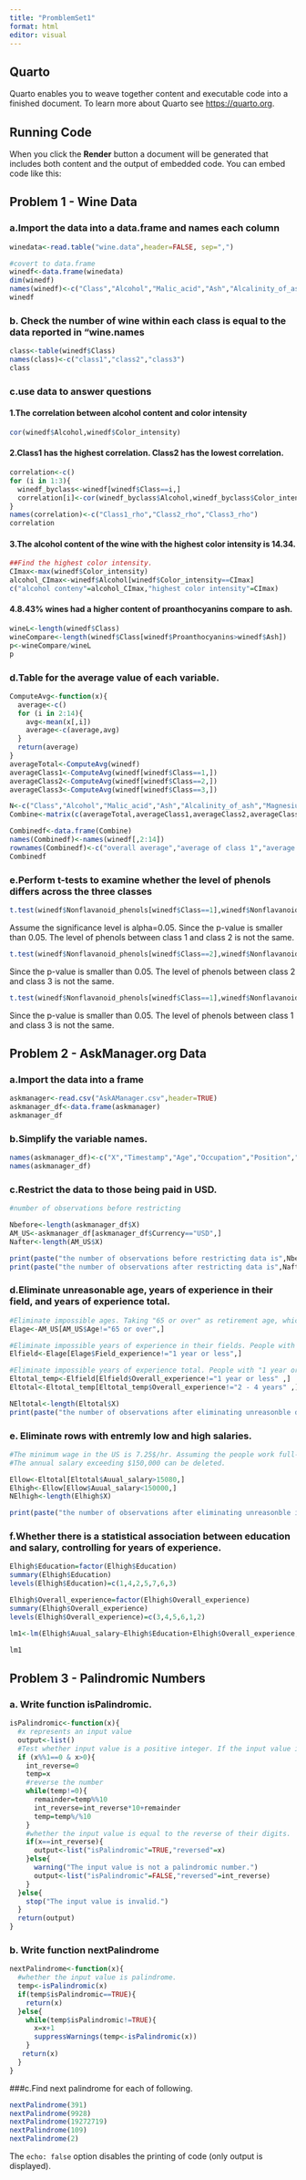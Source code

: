 ```yaml
---
title: "PromblemSet1"
format: html
editor: visual
---
```


## Quarto

Quarto enables you to weave together content and executable code into a finished document. To learn more about Quarto see <https://quarto.org>.

## Running Code

When you click the **Render** button a document will be generated that includes both content and the output of embedded code. You can embed code like this:

## Problem 1 - Wine Data

### a.Import the data into a data.frame and names each column

```r
winedata<-read.table("wine.data",header=FALSE, sep=",")

#covert to data.frame
winedf<-data.frame(winedata)
dim(winedf)
names(winedf)<-c("Class","Alcohol","Malic_acid","Ash","Alcalinity_of_ash","Magnesium","Total_phenols","Flavanoids","Nonflavanoid_phenols","Proanthocyanins","Color_intensity","Hue","OD280/OD315_of_diluted_wines","Proline")
winedf
```

### b. Check the number of wine within each class is equal to the data reported in "wine.names

```r
class<-table(winedf$Class)
names(class)<-c("class1","class2","class3")
class
```

### c.use data to answer questions

#### 1.The correlation between alcohol content and color intensity

```r
cor(winedf$Alcohol,winedf$Color_intensity)
```

#### 2.Class1 has the highest correlation. Class2 has the lowest correlation.

```r
correlation<-c()
for (i in 1:3){
  winedf_byclass<-winedf[winedf$Class==i,]
  correlation[i]<-cor(winedf_byclass$Alcohol,winedf_byclass$Color_intensity)
}
names(correlation)<-c("Class1_rho","Class2_rho","Class3_rho")
correlation

```

#### 3.The alcohol content of the wine with the highest color intensity is 14.34.

```r
##Find the highest color intensity.
CImax<-max(winedf$Color_intensity)
alcohol_CImax<-winedf$Alcohol[winedf$Color_intensity==CImax]
c("alcohol conteny"=alcohol_CImax,"highest color intensity"=CImax)
```

#### 4.8.43% wines had a higher content of proanthocyanins compare to ash.

```r
wineL<-length(winedf$Class)
wineCompare<-length(winedf$Class[winedf$Proanthocyanins>winedf$Ash])
p<-wineCompare/wineL
p
```

### d.Table for the average value of each variable.

```r
ComputeAvg<-function(x){
  average<-c()
  for (i in 2:14){
    avg<-mean(x[,i])
    average<-c(average,avg)
  }
  return(average)
}
averageTotal<-ComputeAvg(winedf)
averageClass1<-ComputeAvg(winedf[winedf$Class==1,])
averageClass2<-ComputeAvg(winedf[winedf$Class==2,])
averageClass3<-ComputeAvg(winedf[winedf$Class==3,])

N<-c("Class","Alcohol","Malic_acid","Ash","Alcalinity_of_ash","Magnesium","Total_phenols","Flavanoids","Nonflavanoid_phenols","Proanthocyanins","Color_intensity","Hue","OD280/OD315_of_diluted_wines","Proline")
Combine<-matrix(c(averageTotal,averageClass1,averageClass2,averageClass3),nrow=4,byrow=TRUE)

Combinedf<-data.frame(Combine)
names(Combinedf)<-names(winedf[,2:14])
rownames(Combinedf)<-c("overall average","average of class 1","average of class 2","average of class 3")
Combinedf
```

### e.Perform t-tests to examine whether the level of phenols differs across the three classes

```r
t.test(winedf$Nonflavanoid_phenols[winedf$Class==1],winedf$Nonflavanoid_phenols[winedf$Class==2])
```

Assume the significance level is alpha=0.05. Since the p-value is smaller than 0.05. The level of phenols between class 1 and class 2 is not the same.

```r
t.test(winedf$Nonflavanoid_phenols[winedf$Class==2],winedf$Nonflavanoid_phenols[winedf$Class==3])
```

Since the p-value is smaller than 0.05. The level of phenols between class 2 and class 3 is not the same.

```r
t.test(winedf$Nonflavanoid_phenols[winedf$Class==1],winedf$Nonflavanoid_phenols[winedf$Class==3])
```

Since the p-value is smaller than 0.05. The level of phenols between class 1 and class 3 is not the same.

## Problem 2 - AskManager.org Data

### a.Import the data into a frame

```r
askmanager<-read.csv("AskAManager.csv",header=TRUE)
askmanager_df<-data.frame(askmanager)
askmanager_df
```

### b.Simplify the variable names.

```r
names(askmanager_df)<-c("X","Timestamp","Age","Occupation","Position","Position_Note","Auual_salary","Compenstion","Currency","Currency_Other","Income_Note","Country","State_US","City","Overall_experience","Field_experience","Education","Gender","Race")
names(askmanager_df)
```

### c.Restrict the data to those being paid in USD.

```r
#number of observations before restricting

Nbefore<-length(askmanager_df$X)
AM_US<-askmanager_df[askmanager_df$Currency=="USD",]
Nafter<-length(AM_US$X)

print(paste("the number of observations before restricting data is",Nbefore))
print(paste("the number of observations after restricting data is",Nafter))
```

### d.Eliminate unreasonable age, years of experience in their field, and years of experience total.

```r
#Eliminate impossible ages. Taking "65 or over" as retirement age, which can be eliminated.
Elage<-AM_US[AM_US$Age!="65 or over",]

#Eliminate impossible years of experience in their fields. People with "1 year or less" can be seen as beginner, who may not good at their professional work.
Elfield<-Elage[Elage$Field_experience!="1 year or less",]

#Eliminate impossible years of experience total. People with "1 year or less" and "2 - 4 years" may still don't get used to their work.
Eltotal_temp<-Elfield[Elfield$Overall_experience!="1 year or less" ,]
Eltotal<-Eltotal_temp[Eltotal_temp$Overall_experience!="2 - 4 years" ,]

NEltotal<-length(Eltotal$X)
print(paste("the number of observations after eliminating unreasonble data is",NEltotal))
```

### e. Eliminate rows with entremly low and high salaries.

```r
#The minimum wage in the US is 7.25$/hr. Assuming the people work full-time for 40 hours week, the annual salary is $15,080. $15,080 is taken as lower bound.
#The annual salary exceeding $150,000 can be deleted.

Ellow<-Eltotal[Eltotal$Auual_salary>15080,]
Elhigh<-Ellow[Ellow$Auual_salary<150000,]
NElhigh<-length(Elhigh$X)

print(paste("the number of observations after eliminating unreasonble income is",NElhigh))
```

### f.Whether there is a statistical association between education and salary, controlling for years of experience.

```r
Elhigh$Education=factor(Elhigh$Education)
summary(Elhigh$Education)
levels(Elhigh$Education)=c(1,4,2,5,7,6,3)

Elhigh$Overall_experience=factor(Elhigh$Overall_experience)
summary(Elhigh$Overall_experience)
levels(Elhigh$Overall_experience)=c(3,4,5,6,1,2)

lm1<-lm(Elhigh$Auual_salary~Elhigh$Education+Elhigh$Overall_experience,data=Elhigh)

lm1
```

## Problem 3 - Palindromic Numbers

### a. Write function isPalindromic.

```r
isPalindromic<-function(x){
  #x represents an input value
  output<-list()
  #Test whether input value is a positive integer. If the input value is a positive integer, the process will continue.
  if (x%%1==0 & x>0){
    int_reverse=0
    temp=x
    #reverse the number
    while(temp!=0){
      remainder=temp%%10
      int_reverse=int_reverse*10+remainder
      temp=temp%/%10
    }
    #whether the input value is equal to the reverse of their digits.
    if(x==int_reverse){
      output<-list("isPalindromic"=TRUE,"reversed"=x)
    }else{
      warning("The input value is not a palindromic number.")
      output<-list("isPalindromic"=FALSE,"reversed"=int_reverse)
    }
  }else{
    stop("The input value is invalid.")
  }
  return(output)
}
```

### b. Write function nextPalindrome

```r
nextPalindrome<-function(x){
  #whether the input value is palindrome.
  temp<-isPalindromic(x)
  if(temp$isPalindromic==TRUE){
    return(x)
  }else{
    while(temp$isPalindromic!=TRUE){
      x=x+1
      suppressWarnings(temp<-isPalindromic(x))
    }
   return(x)
  }
}
```

###c.Find next palindrome for each of following.

```r
nextPalindrome(391)
nextPalindrome(9928)
nextPalindrome(19272719)
nextPalindrome(109)
nextPalindrome(2)
```

The `echo: false` option disables the printing of code (only output is displayed).
